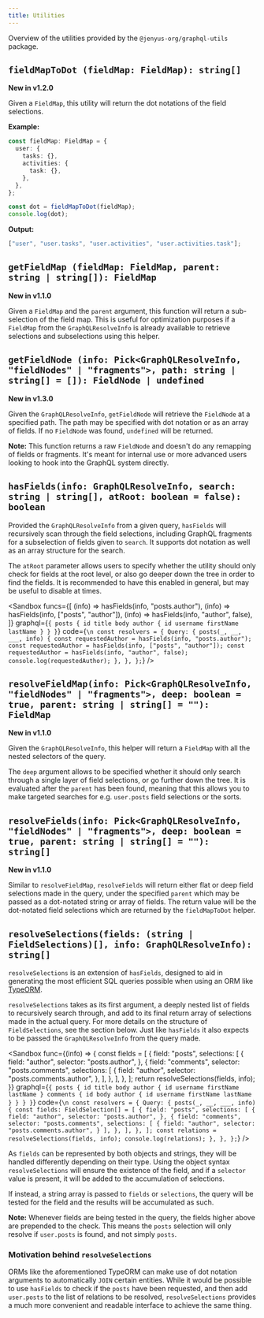 ```yaml
---
title: Utilities
---
```



Overview of the utilities provided by the `@jenyus-org/graphql-utils` package.

## `fieldMapToDot (fieldMap: FieldMap): string[]`

**New in v1.2.0**

Given a `FieldMap`, this utility will return the dot notations of the field selections.

**Example:**

```ts
const fieldMap: FieldMap = {
  user: {
    tasks: {},
    activities: {
      task: {},
    },
  },
};

const dot = fieldMapToDot(fieldMap);
console.log(dot);
```

**Output:**

```ts
["user", "user.tasks", "user.activities", "user.activities.task"];
```

## `getFieldMap (fieldMap: FieldMap, parent: string | string[]): FieldMap`

**New in v1.1.0**

Given a `FieldMap` and the `parent` argument, this function will return a sub-selection of the field map. This is useful for optimization purposes if a `FieldMap` from the `GraphQLResolveInfo` is already available to retrieve selections and subselections using this helper.

## `getFieldNode (info: Pick<GraphQLResolveInfo, "fieldNodes" | "fragments">, path: string | string[] = []): FieldNode | undefined`

**New in v1.3.0**

Given the `GraphQLResolveInfo`, `getFieldNode` will retrieve the `FieldNode` at a specified path. The path may be specified with dot notation or as an array of fields. If no `FieldNode` was found, `undefined` will be returned.

**Note:** This function returns a raw `FieldNode` and doesn't do any remapping of fields or fragments. It's meant for internal use or more advanced users looking to hook into the GraphQL system directly.

## `hasFields(info: GraphQLResolveInfo, search: string | string[], atRoot: boolean = false): boolean`

Provided the `GraphQLResolveInfo` from a given query, `hasFields` will recursively scan through the field selections, including GraphQL fragments for a subselection of fields given to `search`. It supports dot notation as well as an array structure for the search.

The `atRoot` parameter allows users to specify whether the utility should only check for fields at the root level, or also go deeper down the tree in order to find the fields. It is recommended to have this enabled in general, but may be useful to disable at times.

<Sandbox
  funcs={[
    (info) => hasFields(info, "posts.author"),
    (info) => hasFields(info, ["posts", "author"]),
    (info) => hasFields(info, "author", false),
  ]}
  graphql={`
  {
    posts {
      id
      title
      body
      author {
        id
        username
        firstName
        lastName
      }
    }
  }
  `}
  code={`
  \n
  const resolvers = {
    Query: {
      posts(_, __, ___, info) {
        const requestedAuthor = hasFields(info, "posts.author");
        const requestedAuthor = hasFields(info, ["posts", "author"]);
        const requestedAuthor = hasFields(info, "author", false);
        console.log(requestedAuthor);
      },
    },
  };
  `}
/>

## `resolveFieldMap(info: Pick<GraphQLResolveInfo, "fieldNodes" | "fragments">, deep: boolean = true, parent: string | string[] = ""): FieldMap`

**New in v1.1.0**

Given the `GraphQLResolveInfo`, this helper will return a `FieldMap` with all the nested selectors of the query.

The `deep` argument allows to be specified whether it should only search through a single layer of field selections, or go further down the tree. It is evaluated after the `parent` has been found, meaning that this allows you to make targeted searches for e.g. `user.posts` field selections or the sorts.

## `resolveFields(info: Pick<GraphQLResolveInfo, "fieldNodes" | "fragments">, deep: boolean = true, parent: string | string[] = ""): string[]`

**New in v1.1.0**

Similar to `resolveFieldMap`, `resolveFields` will return either flat or deep field selections made in the query, under the specified `parent` which may be passed as a dot-notated string or array of fields. The return value will be the dot-notated field selections which are returned by the `fieldMapToDot` helper.

## `resolveSelections(fields: (string | FieldSelections)[], info: GraphQLResolveInfo): string[]`

`resolveSelections` is an extension of `hasFields`, designed to aid in generating the most efficient SQL queries possible when using an ORM like [TypeORM](https://typeorm.io/).

`resolveSelections` takes as its first argument, a deeply nested list of fields to recursively search through, and add to its final return array of selections made in the actual query. For more details on the structure of `FieldSelections`, see the section below. Just like `hasFields` it also expects to be passed the `GraphQLResolveInfo` from the query made.

<Sandbox
  func={(info) => {
    const fields = [
      {
        field: "posts",
        selections: [
          {
            field: "author",
            selector: "posts.author",
          },
          {
            field: "comments",
            selector: "posts.comments",
            selections: [
              {
                field: "author",
                selector: "posts.comments.author",
              },
            ],
          },
        ],
      },
    ];
    return resolveSelections(fields, info);
  }}
  graphql={`
  {
    posts {
      id
      title
      body
      author {
        id
        username
        firstName
        lastName
      }
      comments {
        id
        body
        author {
          id
          username
          firstName
          lastName
        }
      }
    }
  }
  `}
  code={`
  \n
  const resolvers = {
    Query: {
      posts(_, __, ___, info) {
        const fields: FieldSelection[] = [
          {
            field: "posts",
            selections: [
              {
                field: "author",
                selector: "posts.author",
              },
              {
                field: "comments",
                selector: "posts.comments",
                selections: [
                  {
                    field: "author",
                    selector: "posts.comments.author",
                  }
                ],
              },
            ],
          },
        ];
        const relations = resolveSelections(fields, info);
        console.log(relations);
      },
    },
  };
  `}
/>

As `fields` can be represented by both objects and strings, they will be handled differently depending on their type. Using the object syntax `resolveSelections` will ensure the existence of the field, and if a `selector` value is present, it will be added to the accumulation of selections.

If instead, a string array is passed to `fields` or `selections`, the query will be tested for the field and the results will be accumulated as such.

**Note:** Whenever fields are being tested in the query, the fields higher above are prepended to the check. This means the `posts` selection will only resolve if `user.posts` is found, and not simply `posts`.

### Motivation behind `resolveSelections`

ORMs like the aforementioned TypeORM can make use of dot notation arguments to automatically `JOIN` certain entities. While it would be possible to use `hasFields` to check if the `posts` have been requested, and then add `user.posts` to the list of relations to be resolved, `resolveSelections` provides a much more convenient and readable interface to achieve the same thing.
